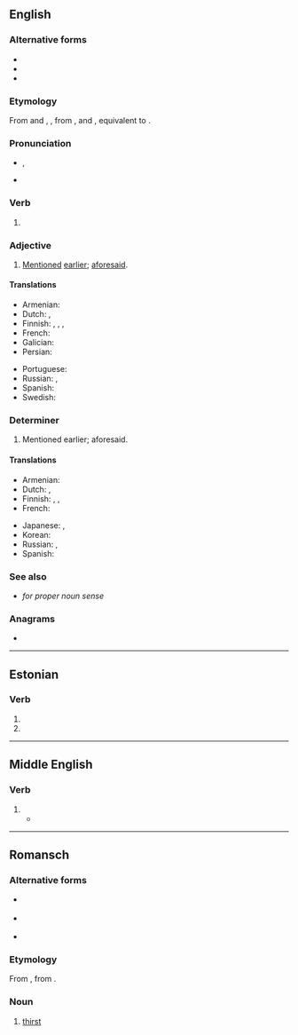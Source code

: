 {{also|sáið|Said|Saïd|Säid}}
==English==

===Alternative forms===
* {{alter|en|saide|sayde|seyde||obsolete}}
* {{alter|en|sayed||nonstandard}}
* {{alter|en|sed||eye dialect}}

===Etymology===
From {{inh|en|enm|seide|pos=preterite}} and {{m|enm|seid}}, {{m|enm|iseid|pos=past participle}}, from {{inh|en|ang|sǣde}}, {{m|ang|sæġde|pos=preterite}} and {{m|ang|ġesæġd|pos=past participle}}, equivalent to {{suffix|en|say|ed}}.

===Pronunciation===
* {{enPR|sĕd}}, {{audio-IPA|en|en-us-said.ogg|/sɛd/|dial=US}}
* {{rhymes|en|ɛd|s=1}}

===Verb===
{{head|en|verb form}}

# {{en-past of|say}}

===Adjective===
{{en-adj|-}}

# [[mentioned|Mentioned]] [[earlier]]; [[aforesaid]].
#: {{ux|en|The '''said''' party has denied the charges.}}

====Translations====
{{trans-top|mentioned earlier}}
* Armenian: {{t|hy|նշված}}
* Dutch: {{t|nl|in kwestie}}, {{t+|nl|desbetreffend}}
* Finnish: {{t+|fi|samainen}}, {{t|fi|[[kyseessä]] [[olla|oleva]]}}, {{t|fi|[[edellä]] [[mainittu]]}}, {{t+|fi|kyseinen}}
* French: {{t+|fr|dit|m}}
* Galician: {{t+|gl|dito}}
* Persian: {{t+|fa|مذکور|tr=mazkur|sc=fa-Arab}}
{{trans-mid}}
* Portuguese: {{t+|pt|dito|m}}
* Russian: {{t+|ru|упомя́нутый}}, {{t+|ru|ска́занный}} {{qualifier|that was said}}
* Spanish: {{t+|es|dicho}}
* Swedish: {{t+|sv|i fråga}}
{{trans-bottom}}

===Determiner===
{{en-det}}

# Mentioned earlier; aforesaid.
#: {{ux|en|'''Said''' party has denied the charges.}}

====Translations====
{{trans-top|mentioned earlier}}
* Armenian: {{t|hy|նշված}}
* Dutch: {{t|nl|in kwestie}}, {{t+|nl|desbetreffend}}
* Finnish: {{t+|fi|samainen}}, {{t|fi|[[kyseessä]] [[olla|oleva]]}}, {{t|fi|[[edellä]] [[mainittu]]}}
* French: {{t+|fr|ledit}}
{{trans-mid}}
* Japanese: {{t|ja|前記|tr=zenki}}, {{t+|ja|該|tr=gai}}
* Korean: {{t+|ko|상기}}
* Russian: {{t+|ru|вышеупомя́нутый}}, {{t+|ru|вышеука́занный}}
* Spanish: {{t+|es|dicho}}
{{trans-bottom}}

===See also===
* {{l|en|Said}} ''for proper noun sense''

===Anagrams===
* {{anagrams|en|a=adis|AIDS|AISD|Aids|Dais|IADS|IADs|aids|dais|daïs|sadi|sida}}

----

==Estonian==

===Verb===
{{head|et|verb form}}

# {{et-verb form of|p=2s|m=past|saama}}
# {{et-verb form of|p=3p|m=past|saama}}

----

==Middle English==

===Verb===
{{head|enm|verb form}}

# {{alternative form of|enm|seide}}
#* {{RQ:Malory Le Morte Darthur|book=II|chapter=ij|leaf=39|verso=yes|page=78|lines=32–35|passage=god thanke your hyhenes '''ſaid''' Balen&nbsp;/ your bounte and hyhenes may no man preyſe half to the valewe&nbsp;/ but at this tyme I muſt nedes departe&nbsp;/ byſechyng yow alwey of your good grace&nbsp;/}}

----

==Romansch==

===Alternative forms===
* {{q|Sursilvan}} {{l|rm|seit}}
* {{q|Sutsilvan}} {{l|rm|set}}
* {{q|Surmiran}} {{l|rm|seid}}

===Etymology===
From {{der|rm|la|sitis}}, from {{der|rm|ine-pro|*dʰgʷʰítis||perishing, decrease}}.

===Noun===
{{head|rm|noun|g=f}}

# {{lb|rm|Rumantsch Grischun|Puter|Vallader}} [[thirst]]